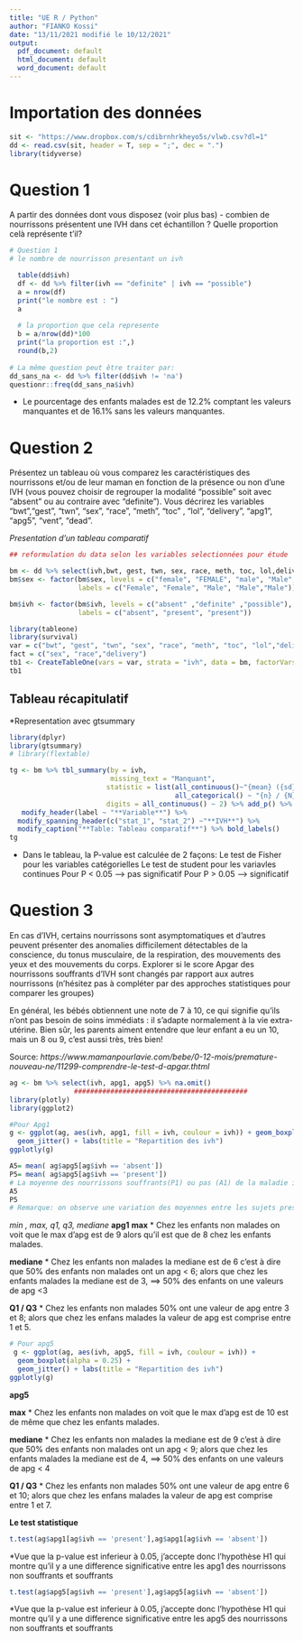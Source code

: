 ```yaml
---
title: "UE R / Python"
author: "FIANKO Kossi"
date: "13/11/2021 modifié le 10/12/2021"
output:
  pdf_document: default
  html_document: default
  word_document: default
---
```


# Importation des données
```r
sit <- "https://www.dropbox.com/s/cdibrnhrkheyo5s/vlwb.csv?dl=1"
dd <- read.csv(sit, header = T, sep = ";", dec = ".")
library(tidyverse)
```

# Question 1
A partir des données dont vous disposez (voir plus bas) - combien de nourrissons présentent une IVH dans cet échantillon ?
Quelle proportion celà représente t'il?
```r
# Question 1
# le nombre de nourrisson presentant un ivh

  table(dd$ivh)
  df <- dd %>% filter(ivh == "definite" | ivh == "possible")
  a = nrow(df)
  print("le nombre est : ")
  a
  
  # la proportion que cela represente
  b = a/nrow(dd)*100
  print("la proportion est :",)
  round(b,2)
  
# La même question peut être traiter par:
dd_sans_na <- dd %>% filter(dd$ivh != 'na')
questionr::freq(dd_sans_na$ivh)

```
* Le pourcentage des enfants malades est de 12.2% comptant les valeurs manquantes et de 16.1% sans les valeurs manquantes.


# Question 2
Présentez un tableau où vous comparez les caractéristiques des nourrissons et/ou de leur maman en fonction de la présence ou non d'une IVH (vous pouvez choisir de regrouper la modalité "possible" soit avec "absent" ou au contraire avec "definite").
Vous décrirez les variables "bwt","gest", "twn", "sex", "race", "meth", "toc"
, "lol", "delivery", "apg1", "apg5", "vent", "dead".

*Presentation d'un tableau comparatif*
```r
## reformulation du data selon les variables selectionnées pour étude

bm <- dd %>% select(ivh,bwt, gest, twn, sex, race, meth, toc, lol,delivery, apg1, apg5, vent, dead) #%>% na.omit()
bm$sex <- factor(bm$sex, levels = c("female", "FEMALE", "male", "Male", "MALE"),
                 labels = c("Female", "Female", "Male", "Male","Male"))

bm$ivh <- factor(bm$ivh, levels = c("absent" ,"definite" ,"possible"),
                 labels = c("absent", "present", "present"))

library(tableone)
library(survival)
var = c("bwt", "gest", "twn", "sex", "race", "meth", "toc", "lol","delivery", "apg1", "apg5", "vent", "dead")
fact = c("sex", "race","delivery")
tb1 <- CreateTableOne(vars = var, strata = "ivh", data = bm, factorVars = fact)
tb1
```
## Tableau récapitulatif

*Representation avec gtsummary
```r
library(dplyr)
library(gtsummary)
# library(flextable)

tg <- bm %>% tbl_summary(by = ivh,
                         missing_text = "Manquant",
                        statistic = list(all_continuous()~"{mean} ({sd})",
                                         all_categorical() ~ "{n} / {N} ({p}%)"),
                        digits = all_continuous() ~ 2) %>% add_p() %>% 
   modify_header(label ~ "**Variable**") %>%
  modify_spanning_header(c("stat_1", "stat_2") ~"**IVH**") %>%
  modify_caption("**Table: Tableau comparatif**") %>% bold_labels()
tg
```
* Dans le tableau, la P-value est calculée de 2 façons:
Le test de Fisher pour les variables catégorielles
Le test de student pour les variavles continues
Pour P < 0.05 ---> pas significatif
Pour P > 0.05 ---> significatif

# Question 3
En cas d'IVH, certains nourrissons sont asymptomatiques et d'autres peuvent présenter des anomalies difficilement détectables de la conscience, du tonus musculaire, de la respiration, des mouvements des yeux et des mouvements du corps.
Explorer si le score Apgar des nourrissons souffrants d'IVH sont changés par rapport aux autres nourrissons (n'hésitez pas à compléter par des approches statistiques pour comparer les groupes)


En général, les bébés obtiennent une note de 7 à 10, ce qui signifie qu’ils n’ont pas besoin de soins immédiats : il s’adapte normalement à la vie extra-utérine. Bien sûr, les parents aiment entendre que leur enfant a eu un 10, mais un 8 ou 9, c’est aussi très, très bien!

Source: *https://www.mamanpourlavie.com/bebe/0-12-mois/premature-nouveau-ne/11299-comprendre-le-test-d-apgar.thtml*

```r
ag <- bm %>% select(ivh, apg1, apg5) %>% na.omit()
                ###########################################
library(plotly)
library(ggplot2)

#Pour Apg1
g <- ggplot(ag, aes(ivh, apg1, fill = ivh, coulour = ivh)) + geom_boxplot(alpha = 0.25) + 
  geom_jitter() + labs(title = "Repartition des ivh")
ggplotly(g)

A5= mean( ag$apg5[ag$ivh == 'absent'])
P5= mean( ag$apg5[ag$ivh == 'present'])
# La moyenne des nourrissons souffrants(P1) ou pas (A1) de la maladie ivh dans le score apg5
A5
P5
# Remarque: on observe une variation des moyennes entre les sujets presentant la maladies et ceux ne presantant pas la maladie 
```

 *min , max, q1, q3, mediane* 
**apg1**
**max**
* Chez les enfants non malades on voit que le max d'apg est de 9 alors qu'il est que de 8 chez les enfants malades.

**mediane**
* Chez les enfants non malades la mediane est de 6 c'est à dire que 50% des enfants non malades ont un apg < 6; alors que chez les enfants malades la mediane est de 3, ==> 50% des enfants on une valeurs de apg <3

**Q1 / Q3**
* Chez les enfants non malades 50% ont une valeur de apg entre 3 et 8; alors que chez les enfans malades la valeur de apg est comprise entre 1 et 5.


```r
# Pour apg5
 g <- ggplot(ag, aes(ivh, apg5, fill = ivh, coulour = ivh)) + 
  geom_boxplot(alpha = 0.25) +
  geom_jitter() + labs(title = "Repartition des ivh")
ggplotly(g)
```
**apg5**

**max**
* Chez les enfants non malades on voit que le max d'apg est de 10 est de même que chez les enfants malades.

**mediane**
* Chez les enfants non malades la mediane est de 9 c'est à dire que 50% des enfants non malades ont un apg < 9; alors que chez les enfants malades la mediane est de 4, ==> 50% des enfants on une valeurs de apg < 4

**Q1 / Q3**
* Chez les enfants non malades 50% ont une valeur de apg entre 6 et 10; alors que chez les enfans malades la valeur de apg est comprise entre 1 et 7.

**Le test statistique**

```r
t.test(ag$apg1[ag$ivh == 'present'],ag$apg1[ag$ivh == 'absent'])
```
*Vue que la p-value est inferieur à 0.05, j'accepte donc l'hypothèse H1 qui montre qu'il y a une difference significative entre les apg1 des nourrissons non souffrants et souffrants
```r
t.test(ag$apg5[ag$ivh == 'present'],ag$apg5[ag$ivh == 'absent'])
```
*Vue que la p-value est inferieur à 0.05, j'accepte donc l'hypothèse H1 qui montre qu'il y a une difference significative entre les apg5 des nourrissons non souffrants et souffrants
